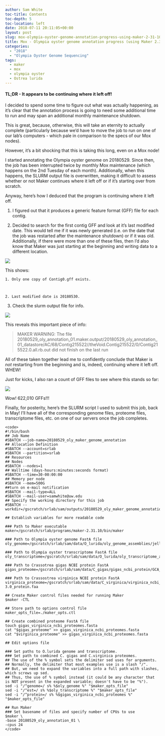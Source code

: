 ```yaml
---
author: Sam White
toc-title: Contents
toc-depth: 5
toc-location: left
date: 2018-07-11 20:11:05+00:00
layout: post
slug: mox-olympia-oyster-genome-annotation-progress-using-maker-2-31-10
title: Mox - Olympia oyster genome annotation progress (using Maker 2.31.10)
categories:
  - "2018"
  - "Olympia Oyster Genome Sequencing"
tags:
  - maker
  - mox
  - olympia oyster
  - Ostrea lurida
---
```


#### TL;DR - It appears to be continuing where it left off!



I decided to spend some time to figure out what was actually happening, as it's clear that the annotation process is going to need some additional time to run and may span an additional monthly maintenance shutdown.

This is great, because, otherwise, this will take an eternity to actually complete (particularly because we'd have to move the job to run on one of our lab's computers - which pale in comparison to the specs of our Mox nodes).

However, it's a bit shocking that this is taking this long, even on a Mox node!

I started annotating the Olympia oyster genome on 20180529. Since then, the job has been interrupted twice by monthly Mox maintenance (which happens on the 2nd Tuesday of each month). Additionally, when this happens, the SLURM output file is overwritten, making it difficult to assess whether or not Maker continues where it left off or if it's starting over from scratch.

Anyway, here's how I deduced that the program is continuing where it left off.





  1. I figured out that it produces a generic feature format (GFF) file for each contig.



  2. Decided to search for the first contig GFF and look at it's last modified date. This would tell me if it was newly generated (i.e. on the date that the job was restarted after the maintenance shutdown) or if it was old. Additionally, if there were more than one of these files, then I'd also know that Maker was just starting at the beginning and writing data to a different location.

![](https://owl.fish.washington.edu/Athaliana/20180711_mox_maker_progress_01.png)

This shows:



    1. Only one copy of Contig0.gff exists.



    2. Last modified date is 20180530.





  3. Check the slurm output file for info.

![](https://owl.fish.washington.edu/Athaliana/20180711_mox_maker_progress_02.png)

This reveals this important piece of info:



<blockquote>
  MAKER WARNING: The file 20180529_oly_annotation_01.maker.output/20180529_oly_annotation_01_datastore/AC/68/Contig215522//theVoid.Contig215522/0/Contig215522.0.all.rb.out
  did not finish on the last run
</blockquote>




All of these taken together lead me to confidently conclude that Maker is _not_ restarting from the beginning and is, indeed, continuing where it left off. WHEW!

Just for kicks, I also ran a count of GFF files to see where this stands so far:

![](https://owl.fish.washington.edu/Athaliana/20180711_mox_maker_progress_03.png)

Wow! 622,010 GFFs!!!

Finally, for posterity, here's the SLURM script I used to submit this job, back in May! I'll have all of the corresponding genome files, proteome files, transcriptome files, etc. on one of our servers once the job completes.


    
    <code>
    #!/bin/bash
    ## Job Name
    #SBATCH --job-name=20180529_oly_maker_genome_annotation
    ## Allocation Definition
    #SBATCH --account=srlab
    #SBATCH --partition=srlab
    ## Resources
    ## Nodes
    #SBATCH --nodes=1
    ## Walltime (days-hours:minutes:seconds format)
    #SBATCH --time=30-00:00:00
    ## Memory per node
    #SBATCH --mem=500G
    ##turn on e-mail notification
    #SBATCH --mail-type=ALL
    #SBATCH --mail-user=samwhite@uw.edu
    ## Specify the working directory for this job
    #SBATCH --workdir=/gscratch/srlab/sam/outputs/20180529_oly_maker_genome_annotation
    
    ## Establish variables for more readable code
    
    ### Path to Maker executable
    maker=/gscratch/srlab/programs/maker-2.31.10/bin/maker
    
    ### Path to Olympia oyster genome FastA file
    oly_genome=/gscratch/srlab/sam/data/O_lurida/oly_genome_assemblies/jelly.out.fasta
    
    ### Path to Olympia oyster transcriptome FastA file
    oly_transcriptome=/gscratch/srlab/sam/data/O_lurida/oly_transcriptome_assemblies/Olurida_transcriptome_v3.fasta
    
    ### Path to Crassotrea gigas NCBI protein FastA
    gigas_proteome=/gscratch/srlab/sam/data/C_gigas/gigas_ncbi_protein/GCA_000297895.1_oyster_v9_protein.faa
    
    ### Path to Crassostrea virginica NCBI protein FastA
    virginica_proteome=/gscratch/srlab/sam/data/C_virginica/virginica_ncbi_protein/GCF_002022765.2_C_virginica-3.0_protein.faa
    
    ## Create Maker control files needed for running Maker
    $maker -CTL
    
    ## Store path to options control file
    maker_opts_file=./maker_opts.ctl
    
    ## Create combined proteome FastA file
    touch gigas_virginica_ncbi_proteomes.fasta
    cat "$gigas_proteome" >> gigas_virginica_ncbi_proteomes.fasta
    cat "$virginica_proteome" >> gigas_virginica_ncbi_proteomes.fasta
    
    ## Edit options file
    
    ### Set paths to O.lurida genome and transcriptome.
    ### Set path to combined C. gigas and C.virginica proteomes.
    ## The use of the % symbol sets the delimiter sed uses for arguments.
    ## Normally, the delimiter that most examples use is a slash "/".
    ## But, we need to expand the variables into a full path with slashes, which screws up sed.
    ## Thus, the use of % symbol instead (it could be any character that is NOT present in the expanded variable; doesn't have to be "%").
    sed -i "/^genome=/ s% %$oly_genome %" "$maker_opts_file"
    sed -i "/^est=/ s% %$oly_transcriptome %" "$maker_opts_file"
    sed -i "/^protein=/ s% %$gigas_virginica_ncbi_proteomes %" "$maker_opts_file"
    
    ## Run Maker
    ### Set basename of files and specify number of CPUs to use
    $maker \
    -base 20180529_oly_annotation_01 \
    -cpus 24
    </code>
